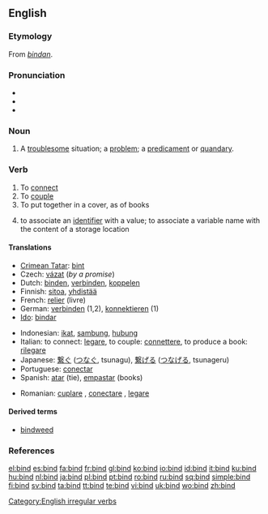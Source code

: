 {{wikipedia|dab=bind}}
==English==

===Etymology===
From {{etyl|ang}} ''[[bindan]]''.

===Pronunciation===
* {{IPA|/bʌɪnd/}}
* {{audio|en-us-bind.ogg|Audio (US)}}
* {{rhymes|aɪnd}}

===Noun===
{{en-noun}}

# A [[troublesome]] situation; a [[problem]]; a [[predicament]] or [[quandary]].

===Verb===
{{en-verb|binds|binding|'''[[bound]]''' or rarely '''[[bounden]]'''}}

# To [[connect]]
# To [[couple]]
# To put together in a cover, as of books
# {{computing}} to associate an [[identifier]] with a value; to associate a variable name with the content of a storage location

====Translations====
{{top}}
* [[Crimean Tatar]]: [[bint#Crimean Tatar|bint]]
* Czech: [[vázat]] (''by a promise'')
* Dutch: [[binden]], [[verbinden]], [[koppelen]]
* Finnish: [[sitoa]], [[yhdistää]]
* French: [[relier]] (livre)
* German: [[verbinden]] (1,2), [[konnektieren]] (1)
* [[Ido]]: [[bindar]]
{{mid}}
* Indonesian: [[ikat]], [[sambung]], [[hubung]]
* Italian: to connect: [[legare]], to couple: [[connettere]], to produce a book: [[rilegare]]
* Japanese: [[繋ぐ]] ([[つなぐ]], tsunagu), [[繋げる]] ([[つなげる]], tsunageru)
* Portuguese: [[conectar]]
* Spanish: [[atar]] (tie), [[empastar]] (books)
{{bottom}}
* Romanian: [[cuplare]] , [[conectare]] , [[legare]]

====Derived terms====
* [[bindweed]]

===References===
{{R:Century 1911}}
{{R:Webster 1913}}

[[Category:English irregular verbs]]

[[el:bind]]
[[es:bind]]
[[fa:bind]]
[[fr:bind]]
[[gl:bind]]
[[ko:bind]]
[[io:bind]]
[[id:bind]]
[[it:bind]]
[[ku:bind]]
[[hu:bind]]
[[nl:bind]]
[[ja:bind]]
[[pl:bind]]
[[pt:bind]]
[[ro:bind]]
[[ru:bind]]
[[sq:bind]]
[[simple:bind]]
[[fi:bind]]
[[sv:bind]]
[[ta:bind]]
[[tt:bind]]
[[te:bind]]
[[vi:bind]]
[[uk:bind]]
[[wo:bind]]
[[zh:bind]]